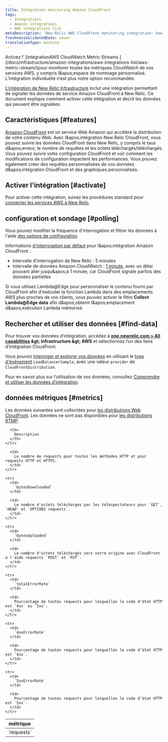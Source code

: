 ```yaml
---
title: Intégration monitoring Amazon CloudFront
tags:
  - Integrations
  - Amazon integrations
  - AWS integrations list
metaDescription: 'New Relic AWS CloudFront monitoring integration: how to enable it, and what data it reports.'
freshnessValidatedDate: never
translationType: machine
---
```


<Callout variant="important">
  Activez l' [intégrationAWS CloudWatch Metric Streams ](/docs/infrastructure/amazon-integrations/aws-integrations-list/aws-metric-stream/)pour monitorer toutes les métriques CloudWatch de vos services AWS, y compris l&amp;apos;espace de nommage personnalisé. L’intégration individuelle n’est plus notre option recommandée.
</Callout>

[L'intégration de New Relic Infrastructure](/docs/infrastructure/introduction-infra-monitoring) inclut une intégration permettant de signaler les données de service Amazon CloudFront à New Relic. Ce document explique comment activer cette intégration et décrit les données qui peuvent être signalées.

## Caractéristiques [#features]

[Amazon CloudFront](http://docs.aws.amazon.com/AmazonCloudFront/latest/DeveloperGuide/Introduction.html) est un service Web Amazon qui accélère la distribution de votre contenu Web. Avec l&amp;apos;intégration New Relic CloudFront, vous pouvez suivre les données CloudFront dans New Relic, y compris le taux d&amp;apos;erreur, le nombre de requêtes et les octets téléchargés/téléchargés. Vous pouvez suivre votre configuration CloudFront et voir comment les modifications de configuration impactent les performances. Vous pouvez également créer des requêtes personnalisées de vos données d&amp;apos;intégration CloudFront et des graphiques personnalisés.

## Activer l'intégration [#activate]

Pour activer cette intégration, suivez les procédures standard pour [connecter les services AWS à New Relic](/docs/infrastructure/infrastructure-integrations/getting-started/connect-aws-integrations-infrastructure).

## configuration et sondage [#polling]

Vous pouvez modifier la fréquence d'interrogation et filtrer les données à l'aide [des options de configuration](/docs/integrations/new-relic-integrations/getting-started/configure-polling-frequency-data-collection-cloud-integrations).

Informations [d'interrogation par défaut](/docs/infrastructure/amazon-integrations/aws-integrations-list/aws-polling-intervals-infrastructure-integrations) pour l&amp;apos;intégration Amazon CloudFront :

* Intervalle d'interrogation de New Relic : 5 minutes
* Intervalle de données Amazon CloudWatch : [1 minute](http://docs.aws.amazon.com/AmazonCloudFront/latest/DeveloperGuide/monitoring-using-cloudwatch.html), avec un délai pouvant aller jusqu&amp;apos;à 1 minute, car CloudFront signale parfois des données partielles

Si vous utilisez Lambda\@Edge pour personnaliser le contenu fourni par CloudFront afin d'exécuter la fonction Lambda dans des emplacements AWS plus proches de vos clients, vous pouvez activer le filtre <DNT>**Collect Lambda\@Edge data**</DNT> afin d&amp;apos;obtenir l&amp;apos;emplacement d&amp;apos;exécution Lambda mémorisé.

## Rechercher et utiliser des données [#find-data]

Pour trouver vos données d’intégration, accédez à <DNT>**[one.newrelic.com &gt; All capabilities](https://one.newrelic.com/all-capabilities) &amp;gt; Infrastructure &amp;gt; AWS**</DNT> et sélectionnez l’un des liens d’intégration CloudFront.

Vous pouvez [interroger et explorer vos données](/docs/using-new-relic/data/understand-data/query-new-relic-data) en utilisant le [type d'événement](/docs/data-apis/understand-data/new-relic-data-types/#event-data) `LoadBalancerSample`, avec une valeur `provider` de `CloudFrontDistribution`.

Pour en savoir plus sur l’utilisation de vos données, consultez [Comprendre et utiliser les données d’intégration](/docs/infrastructure/integrations/find-use-infrastructure-integration-data).

## données métriques [#metrics]

Les données suivantes sont collectées pour [les distributions Web CloudFront](http://docs.aws.amazon.com/AmazonCloudFront/latest/DeveloperGuide/distribution-web.html). Les données ne sont pas disponibles pour [les distributions RTMP](http://docs.aws.amazon.com/AmazonCloudFront/latest/DeveloperGuide/distribution-rtmp.html).

<table>
  <thead>
    <tr>
      <th width={285}>
        métrique
      </th>

      <th>
        Description
      </th>
    </tr>
  </thead>

  <tbody>
    <tr>
      <td>
        `requests`
      </td>

      <td>
        Le nombre de requests pour toutes les méthodes HTTP et pour requests HTTP et HTTPS.
      </td>
    </tr>

    <tr>
      <td>
        `bytesDownloaded`
      </td>

      <td>
        Le nombre d'octets téléchargés par les téléspectateurs pour `GET`, `HEAD` et `OPTIONS requests`.
      </td>
    </tr>

    <tr>
      <td>
        `bytesUploaded`
      </td>

      <td>
        Le nombre d'octets téléchargés vers votre origine avec CloudFront à l'aide requests `POST` et `PUT`.
      </td>
    </tr>

    <tr>
      <td>
        `totalErrorRate`
      </td>

      <td>
        Pourcentage de toutes requests pour lesquelles le code d'état HTTP est `4xx` ou `5xx`.
      </td>
    </tr>

    <tr>
      <td>
        `4xxErrorRate`
      </td>

      <td>
        Pourcentage de toutes requests pour lesquelles le code d’état HTTP est `4xx`.
      </td>
    </tr>

    <tr>
      <td>
        `5xxErrorRate`
      </td>

      <td>
        Pourcentage de toutes requests pour lesquelles le code d’état HTTP est `5xx`.
      </td>
    </tr>
  </tbody>
</table>